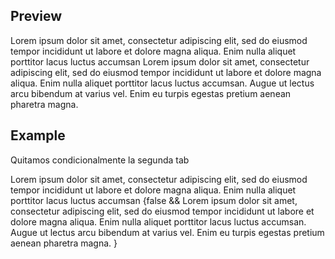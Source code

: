 
<Meta title="Molecules|Tabs" component={Tabs} />

## Preview

<Preview>
  <Story name="Basic Tabs">
    <Tabs active={number('active', 0)} onTabChange={action('onTabChange')} headerGrow={boolean('Header Grow', false)} removeContentPadding={boolean('Remove Content Padding', false)}>
      <Tab label="Tab 1" iconType="plusBlue">
        Lorem ipsum dolor sit amet, consectetur adipiscing elit, sed do
            eiusmod tempor incididunt ut labore et dolore magna aliqua. Enim
            nulla aliquet porttitor lacus luctus accumsan
      </Tab>
       <Tab label="Tab 2" iconType="starFullBlue">
        Lorem ipsum dolor sit amet, consectetur adipiscing elit, sed do
            eiusmod tempor incididunt ut labore et dolore magna aliqua. Enim
            nulla aliquet porttitor lacus luctus accumsan. Augue ut lectus arcu
            bibendum at varius vel. Enim eu turpis egestas pretium aenean
            pharetra magna.
      </Tab>
    </Tabs>
  </Story>
</Preview>


## Example

Quitamos condicionalmente la segunda tab

<Preview>
  <Story name="Conditional render example">
    <Tabs active={number('active', 0)} onTabChange={action('onTabChange')}>
      <Tab label="Tab 1" iconType="plusBlue">
        Lorem ipsum dolor sit amet, consectetur adipiscing elit, sed do
            eiusmod tempor incididunt ut labore et dolore magna aliqua. Enim
            nulla aliquet porttitor lacus luctus accumsan
      </Tab>
      {false && <Tab label="Tab 2" iconType="starFullBlue">
        Lorem ipsum dolor sit amet, consectetur adipiscing elit, sed do
            eiusmod tempor incididunt ut labore et dolore magna aliqua. Enim
            nulla aliquet porttitor lacus luctus accumsan. Augue ut lectus arcu
            bibendum at varius vel. Enim eu turpis egestas pretium aenean
            pharetra magna.
      </Tab>}
    </Tabs>
  </Story>
</Preview>